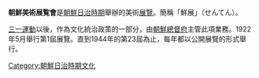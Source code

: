 {{Expand|time=2017-05-06T18:21:05+00:00}}
{{Infobox Chinese
|kana=ちょうせんびじゅつてんらんかい
|kanji=朝鮮美術展覧会
|kyujitai=朝鮮美術展覧會
|romaji=Chōsen bijutsu tenrankai
|hangul=조선미술전람회
|hanja=朝鮮美術展覽會
|rr=Joseon misul jeollamhoe
|mr=Chosŏn misul chŏllamhoe
}}
'''朝鮮美術展覧會'''是[[朝鮮日治時期|朝鮮日治時期]]舉辦的美術[[展覽|展覽]]。簡稱「鮮展」（せんてん）。

[[三一運動|三一運動]]以後，作為文化統治政策的一部分，由[[朝鮮總督府|朝鮮總督府]]主管此項業務。1922年5月舉行第1屆展覽。直到1944年的第23屆為止，每年都以公開展覽的形式舉行。

[[Category:朝鮮日治時期文化|Category:朝鮮日治時期文化]]